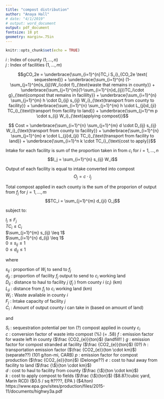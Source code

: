 ```yaml
---
title: "compost distribution"
author: "Anaya Hall"
# date: "4/1/2019"
# output: word_document
output: pdf_document
fontsize: 18 pt
geometry: margin=.75in
---
```


```r
knitr::opts_chunk$set(echo = TRUE)
```

$i$ : Index of county ($1,...,n$)  
$j$ : Index of facilities ($1,...,m$)  

$$gCO_2e = 
\underbrace{\sum_{i=1}^{n}TC_i S_i}_{CO_2e \text{ sequestered}} + 
\underbrace{\sum_{i=1}^{n} (1-\sum_{j=1}^{m}s_{ij})W_i\cdot f}_{\text{waste that remains in county}} +  
\underbrace{\sum_{j=1}^{m}(1-\sum_{i=1}^{n}d_{ij})TC_i\cdot g}_{\text{compost that remains in facililty}} + 
\underbrace{\sum_{i=1}^{n} \sum_{j=1}^{m} h \cdot D_{ij} s_{ij} W_i}_{\text{transport from county to facility}} + 
\underbrace{\sum_{i=1}^{n} \sum_{j=1}^{m} h \cdot L_{ji}d_{ji} TC_i}_{\text{transport from facility to land}} + 
\underbrace{\sum_{j=1}^m p \cdot s_{ij} W_i}_{\text{applying compost}}$$

$$ Cost = 
\underbrace{\sum_{i=1}^{n} \sum_{j=1}^{m} d \cdot D_{ij} s_{ij} W_i}_{\text{transport from county to facility}} +  
\underbrace{\sum_{i=1}^{n} \sum_{j=1}^{m} e \cdot L_{ji}d_{ji} TC_i}_{\text{transport from facility to land}} +  
\underbrace{\sum_{i=1}^n k \cdot TC_i}_{\text{cost to apply}}$$

Intake for each facility is sum of the proportion taken in from $c_i$ for $i = 1,...,n$  
$$I_j = \sum_{i=1}^{n} s_{ij} W_i$$  

Output of each facility is equal to intake converted into compost  
$$O_j = c \cdot I_j$$  

Total compost applied in each county is the sum of the proporion of output from $f_j$ for $j = 1,...,m$  
$$TC_i = \sum_{j=1}^{m} d_{ji} O_j$$  


subject to: 

$I_j \leq F_j$  
$TC_i \leq C_i$  
$\sum_{j=1}^{m} s_{ij} \leq 1$  
$\sum_{i=1}^{n} d_{ij} \leq 1$  
$0 \leq s_{ij} \leq 1$  
$0 \leq d_{ij} \leq 1$  

where  

$s_{ij}$ : proportion of $W_i$ to send to $f_j$  
$d_{ji}$ : proportion of facility $f_j$ output to send to $c_i$ working land  
$D_{ij}$ : distance to haul to facility $j$ ($f_j$ ) from county $i$ ($c_i$)  (km)  
$L_{ji}$ : distance from $f_j$ to $c_i$ working land  (km)  
$W_i$ : Waste available in county $i$  
$F_j$ : Intake capacity of facility $j$  
$C_i$ : Amount of output county $i$ can take in (based on amount of land)  

and 

$S_i$ : sequestration potential per ton (?) compost applied in county $c_i$  
$c$ : conversion factor of waste into compost  (%)  (= .58)
$f$ : emission factor for waste left in county ($\frac {CO2_{e}}{ton}$)   (landfill!! )
$g$ : emission factor for compost stranded at facility  ($\frac {CO2_{e}}{ton}$)   (0?)
$h$ : transportation emission factor ($\frac {CO2_{e}}{ton \cdot km}$) (separate??)  (101 g/ton-mi, CARB)
$p$ : emission factor for compost production ($\frac {CO2_{e}}{ton}$)   (Delonge??)
$e$ : cost to haul away from facility to land  ($\frac {\$}{ton \cdot km}$)  
$d$ : cost to haul to facility from county ($\frac {\$}{ton \cdot km}$)  
$k$ : cost to apply compost to fields ($\frac {\$}{ton}$)  ($8.87/cubic yard, Marin RCD) (\$0.5 / sq ft????, EPA ) ($4/ton)
https://www.epa.gov/sites/production/files/2015-11/documents/highwy3a.pdf

